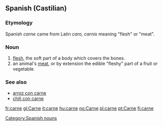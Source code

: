 ==Spanish (Castilian)==

=== Etymology ===
Spanish ''carne'' came from Latin ''caro, carnis'' meaning "flesh" or "meat".

===Noun===
#[[flesh]], the soft part of a body which covers the bones.
#an animal's [[meat]], or by extension the edible "fleshy" part of a fruit or vegetable.

=== See also ===
*[[arroz con carne]]
*[[chili con carne]]

[[Category:Spanish nouns]]

[[fr:carne]]
[[gl:Carne]]
[[it:carne]]
[[hu:carne]]
[[no:Carne]]
[[pl:carne]]
[[pt:Carne]]
[[fi:carne]]